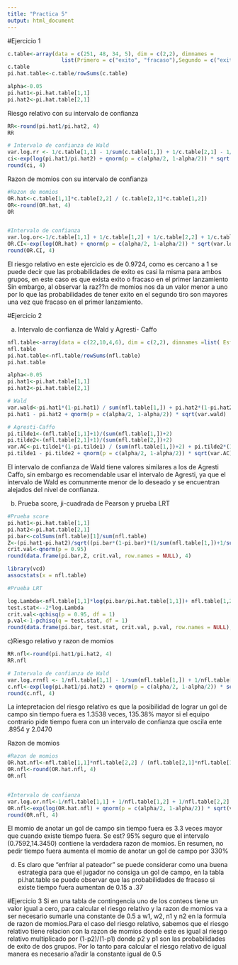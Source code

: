 ```yaml
---
title: "Practica 5"
output: html_document
---
```


#Ejercicio 1
```r
c.table<-array(data = c(251, 48, 34, 5), dim = c(2,2), dimnames = 
                 list(Primero = c("exito", "fracaso"),Segundo = c("exito", "fracaso")))
c.table
pi.hat.table<-c.table/rowSums(c.table)

alpha<-0.05
pi.hat1<-pi.hat.table[1,1]
pi.hat2<-pi.hat.table[2,1]

```

Riesgo relativo con su intervalo de confianza  
```r
 
RR<-round(pi.hat1/pi.hat2, 4)
RR

# Intervalo de confianza de Wald
var.log.rr <- 1/c.table[1,1] - 1/sum(c.table[1,]) + 1/c.table[2,1] - 1/sum(c.table[2,])
ci<-exp(log(pi.hat1/pi.hat2) + qnorm(p = c(alpha/2, 1-alpha/2)) * sqrt(var.log.rr))
round(ci, 4)
```

Razon de momios con su intervalo de confianza
```r
#Razon de momios 
OR.hat<-c.table[1,1]*c.table[2,2] / (c.table[2,1]*c.table[1,2])
OR<-round(OR.hat, 4)
OR


#Intervalo de confianza 
var.log.or<-1/c.table[1,1] + 1/c.table[1,2] + 1/c.table[2,2] + 1/c.table[2,1]
OR.CI<-exp(log(OR.hat) + qnorm(p = c(alpha/2, 1-alpha/2)) * sqrt(var.log.or))
round(OR.CI, 4)
```

El riesgo relativo en este ejercicio es de 0.9724, como es cercano a 1 se puede decir que las probabilidades de exito es casi la misma para ambos grupos, en este caso es que exista exito o fracaso en el primer lanzamiento Sin embargo, al observar la raz??n de momios nos da un valor menor a uno por lo que las probabilidades de tener exito en el segundo tiro son mayores una vez que fracaso en el primer lanzamiento.



#Ejercicio 2

a) Intervalo de confianza de Wald y Agresti- Caffo
```r
nfl.table<-array(data = c(22,10,4,6), dim = c(2,2), dimnames =list( Estrategia = c("sin tiempo fuera","tiempo fuera"), "Gol de campo" = c("exito", "fracaso")))
nfl.table
pi.hat.table<-nfl.table/rowSums(nfl.table)
pi.hat.table

alpha<-0.05
pi.hat1<-pi.hat.table[1,1]
pi.hat2<-pi.hat.table[2,1]


```

```r
# Wald
var.wald<-pi.hat1*(1-pi.hat1) / sum(nfl.table[1,]) + pi.hat2*(1-pi.hat2) / sum(nfl.table[2,])
pi.hat1 - pi.hat2 + qnorm(p = c(alpha/2, 1-alpha/2)) * sqrt(var.wald)
```
```r
# Agresti-Caffo
pi.tilde1<-(nfl.table[1,1]+1)/(sum(nfl.table[1,])+2)
pi.tilde2<-(nfl.table[2,1]+1)/(sum(nfl.table[2,])+2)
var.AC<-pi.tilde1*(1-pi.tilde1) / (sum(nfl.table[1,])+2) + pi.tilde2*(1-pi.tilde2) / (sum(nfl.table[2,])+2)
pi.tilde1 - pi.tilde2 + qnorm(p = c(alpha/2, 1-alpha/2)) * sqrt(var.AC)
```
El intervalo de confianza de Wald tiene valores similares a los de Agresti Caffo, sin embargo es recomendable usar el intervalo de Agresti, ya que el intervalo de Wald es comunmente menor de lo  deseado y se encuentran alejados del nivel de confianza. 

b) Prueba score, ji-cuadrada de Pearson y prueba LRT
```r
#Prueba score
pi.hat1<-pi.hat.table[1,1]
pi.hat2<-pi.hat.table[2,1]
pi.bar<-colSums(nfl.table)[1]/sum(nfl.table)
Z<-(pi.hat1-pi.hat2)/sqrt((pi.bar*(1-pi.bar)*(1/sum(nfl.table[1,])+1/sum(nfl.table[2,]))))
crit.val<-qnorm(p = 0.95)
round(data.frame(pi.bar,Z, crit.val, row.names = NULL), 4)

```

```r
library(vcd)
assocstats(x = nfl.table)
```

```r
#Prueba LRT

log.Lambda<-nfl.table[1,1]*log(pi.bar/pi.hat.table[1,1])+ nfl.table[1,2]*log((1-pi.bar)/(1-pi.hat.table[1,1])) +nfl.table[2,1]*log(pi.bar/pi.hat.table[2,1]) + nfl.table[2,2]*log((1-pi.bar)/(1-pi.hat.table[2,1]))
test.stat<--2*log.Lambda
crit.val<-qchisq(p = 0.95, df = 1)
p.val<-1-pchisq(q = test.stat, df = 1)
round(data.frame(pi.bar, test.stat, crit.val, p.val, row.names = NULL), 4)
```


c)Riesgo relativo y razon de momios

```r
RR.nfl<-round(pi.hat1/pi.hat2, 4)
RR.nfl

# Intervalo de confianza de Wald
var.log.rrnfl <- 1/nfl.table[1,1] - 1/sum(nfl.table[1,]) + 1/nfl.table[2,1] - 1/sum(nfl.table[2,])
c.nfl<-exp(log(pi.hat1/pi.hat2) + qnorm(p = c(alpha/2, 1-alpha/2)) * sqrt(var.log.rrnfl))
round(c.nfl, 4)
```
La intepretacion del riesgo relativo es que la posibilidad de lograr un gol de campo sin tiempo fuera es 1.3538 veces, 135.38% mayor si el equipo contrario pide tiempo fuera con un intervalo de confianza que oscila ente .8954 y 2.0470 


Razon de momios
```r
#Razon de momios 
OR.hat.nfl<-nfl.table[1,1]*nfl.table[2,2] / (nfl.table[2,1]*nfl.table[1,2])
OR.nfl<-round(OR.hat.nfl, 4)
OR.nfl


#Intervalo de confianza 
var.log.or.nfl<-1/nfl.table[1,1] + 1/nfl.table[1,2] + 1/nfl.table[2,2] + 1/nfl.table[2,1]
OR.nfl<-exp(log(OR.hat.nfl) + qnorm(p = c(alpha/2, 1-alpha/2)) * sqrt(var.log.or.nfl))
round(OR.nfl, 4)
```
El momio de anotar un gol de campo sin tiempo fuera es 3.3 veces mayor que cuando existe tiempo fuera. Se est? 95% seguro que el intervalo (0.7592,14.3450) contiene la verdadera razon de momios. En resumen, no pedir tiempo fuera aumenta el momio de anotar un gol de campo por 330%

d) 
Es claro que "enfriar al pateador" se puede considerar como una buena estrategia para que el jugador no consiga un gol de campo, en la tabla pi.hat.table se puede observar que las probabilidades de fracaso si existe tiempo fuera aumentan de 0.15 a .37 


#Ejercicio 3
Si en una tabla de contingencia uno de los conteos tiene un valor igual a cero, para calcular el riesgo relativo y la razon de momios va a ser necesario sumarle una constante de 0.5 a w1, w2, n1 y n2 en la formula de razon de momios.Para el caso del riesgo relativo, sabemos que el riesgo relativo tiene relacion con la razon de momios donde este es igual al riesgo relativo multiplicado por (1-p2)/(1-p1) donde p2 y p1 son las probabilidades de exito de dos grupos. Por lo tanto para calcular el riesgo relativo de igual manera es necesario a?adir la constante igual de 0.5








